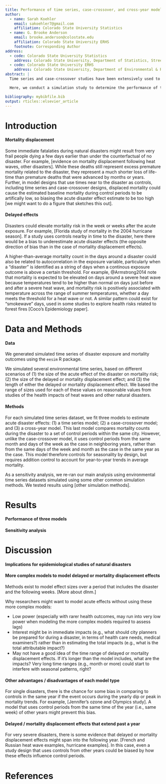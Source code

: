 ```yaml
---
title: Performance of time series, case-crossover, and cross-year models in estimating the effects of natural disasters on human health in the presence of delayed or displaced effects 
author:
  - name: Sarah Koehler
    email: sakoehler7@gmail.com
    affiliation: Colorado State University Statistics
  - name: G. Brooke Anderson
    email: brooke.anderson@colostate.edu
    affiliation: Colorado State University ERHS
    footnote: Corresponding Author
address:
  - code: Colorado State University Statistics
    address: Colorado State University, Department of Statistics, Street, Fort Collins, CO, Zip
  - code: Colorado State University ERHS
    address: Colorado State University, Department of Environmental & Radiological Health Sciences, Lake Street, Fort Collins, CO, Zip
abstract: |
  Time series and case-crossover studies have been extensively used to determine the health effects of both continuous environmental exposures (e.g., air pollution concentration, temperature) and binary exposures (e.g., heat waves). However, exposures to severe natural disasters, like heat waves and tropical storms, could affect mid-term patterns in health risks through either delayed effects or through mortality displacement. 

  Here, we conduct a simulation study to determine the performance of time series, case-crossover, and cross-year models to assess the acute health effects of natural disasters under different scenarios of delayed health effects or mortality displacement.

bibliography: mybibfile.bib
output: rticles::elsevier_article
---
```


Introduction
==========================

#### Mortality displacement

Some immediate fatalaties during natural disasters might result from very frail people dying a few days earlier than under the counterfactual of no disaster. For example, [evidence on mortality displacement following heat waves, other disasters]. While these deaths still represent excess premature mortality related to the disaster, they represent a much shorter loss of life-time than premature deaths that were advanced by months or years. Further, in model designs that use times near to the disaster as controls, including time series and case-crossover designs, displaced mortality could cause the estimated baseline mortality during control periods to be artifically low, so biasing the acute disaster effect estimate to be too high [we might want to do a figure that sketches this out].

#### Delayed effects

Disasters could elevate mortality risk in the week or weeks after the acute exposure. For example, [Florida study of mortality in the 2004 hurricane season]. If a study uses controls nearby in time to the disaster, here there would be a bias to underestimate acute disaster effects (the opposite direction of bias than in the case of mortality displacement effects).

A higher-than-average mortality count in the days around a disaster could also be related to autocorrelation in the exposure variable, particularly when a "disaster" is identified as a string of days when a continous exposure outcome is above a certain threshold. For example, @Armstrong2014 note that mortality is expected to be elevated on days around a severe heat wave because temperatures tend to be higher than normal on days just before and after a severe heat wave, and mortality risk is positively associated with temperature across the range of summer temperatures, whether a day meets the threshold for a heat wave or not. A similar pattern could exist for "smokewave" days, used in some studies to explore health risks related to forest fires [Coco's Epidemiology paper].

Data and Methods
==========================

#### Data

We generated simulated time series of disaster exposure and mortality outcomes using the `eesim` R package.

We simulated several environmental time series, based on different scenarios of (1) the size of the acute effect of the disaster on mortality risk; (2) the size of the delayed or mortality displacement effect; and (3) the length of either the delayed or mortality displacement effect. We based the range of sizes used for each of these values on reasonable values from studies of the health impacts of heat waves and other natural disasters.

#### Methods

For each simulated time series dataset, we fit three models to estimate acute disaster effects: (1) a time series model; (2) a case-crossover model; and (3) a cross-year model. This last model compares mortality counts during the disaster to a set of control periods within the same city. However, unlike the case-crossover model, it uses control periods from the same month and days of the week as the case in neighboring years, rather than from the same days of the week and month as the case in the same year as the case. This model therefore controls for seasonality by design, but requires addition control to account for year-to-year trends in average mortality.

As a sensitivity analysis, we re-ran our main analysis using environmental time series datasets simulated using some other common simulation methods. We tested results using [other simulation methods].

Results
==========================

#### Performance of three models

#### Sensitivity analysis

Discussion
==========================

#### Implications for epidemiological studies of natural disasters

#### More complex models to model delayed or mortality displacement effects

Methods exist to model effect sizes over a period that includes the disaster and the following weeks. [More about dlnm.]

Why researchers might want to model acute effects without using these more complex models:

- Low power (especially with rarer health outcomes, may run into very low power when modeling the more complex models required to assess lags)
- Interest might be in immediate impacts (e.g., what should city planners be prepared for during a disaster, in terms of health care needs, medical examiners?) rather than in estimating the total impacts (e.g., what is the total attributable impact?)
- May not have a good idea of the time range of delayed or mortality displacement effects. If it's longer than the model includes, what are the impacts? Very long time ranges (e.g., month or more) could start to interfere with seasonal patterns, right?

#### Other advantages / disadvantages of each model type

For single disasters, there is the chance for some bias in comparing to controls in the same year if the event occurs during the yearly dip or peak in mortality trends. For example, [Jennifer's ozone and Olympics study]. A model that uses control periods from the same time of the year (i.e., same week) of other years might prevent this bias. 

#### Delayed / mortality displacement effects that extend past a year

For very severe disasters, there is some evidence that delayed or mortality displacement effects might span into the following year. [French and Russian heat wave examples, hurricane examples]. In this case, even a study design that uses controls from other years could be biased by how these effects influence control periods.

References {#references .unnumbered}
==========
